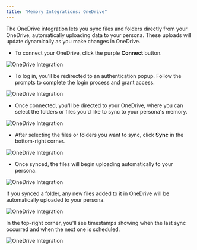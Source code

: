 ```yaml
---
title: "Memory Integrations: OneDrive"
---
```




The OneDrive integration lets you sync files and folders directly from your OneDrive, automatically uploading data to your persona. These uploads will update dynamically as you make changes in OneDrive.
- To connect your OneDrive, click the purple **Connect** button.


![OneDrive Integration](/images/o1.png)


- To log in, you'll be redirected to an authentication popup. Follow the prompts to complete the login process and grant access.


![OneDrive Integration](/images/02.png)


- Once connected, you'll be directed to your OneDrive, where you can select the folders or files you'd like to sync to your persona's memory.


![OneDrive Integration](/images/o3.png)


- After selecting the files or folders you want to sync, click **Sync** in the bottom-right corner.


![OneDrive Integration](/images/o4.png)


- Once synced, the files will begin uploading automatically to your persona.


![OneDrive Integration](/images/o5.png)


If you synced a folder, any new files added to it in OneDrive will be automatically uploaded to your persona.


![OneDrive Integration](/images/06.png)


In the top-right corner, you'll see timestamps showing when the last sync occurred and when the next one is scheduled.

![OneDrive Integration](/images/07.png)

